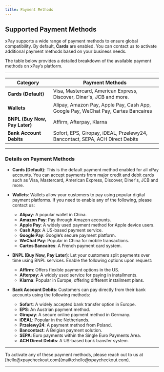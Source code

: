 ```yaml
---
title: Payment Methods
---
```


## Supported Payment Methods

xPay supports a wide range of payment methods to ensure global compatibility. By default, **Cards** are enabled. You can contact us to activate additional payment methods based on your business needs.

The table below provides a detailed breakdown of the available payment methods on xPay’s platform.

---

| **Category**         | **Payment Methods**                                                                                             |
|----------------------|-----------------------------------------------------------------------------------------------------------------|
| **Cards (Default)**  | Visa, Mastercard, American Express, Discover, Diner's, JCB and more.                                                          |
| **Wallets**           | Alipay, Amazon Pay, Apple Pay, Cash App, Google Pay, WeChat Pay, Cartes Bancaires                              |
| **BNPL (Buy Now, Pay Later)** | Affirm, Afterpay, Klarna                                                                                  |
| **Bank Account Debits** | Sofort, EPS, Giropay, iDEAL, Przelewy24, Bancontact, SEPA, ACH Direct Debits                                    |

---

### **Details on Payment Methods**

- **Cards (Default)**: This is the default payment method enabled for all xPay accounts. You can accept payments from major credit and debit cards such as Visa, Mastercard, American Express, Discover, Diner's, JCB and more.

- **Wallets**: Wallets allow your customers to pay using popular digital payment platforms. If you need to enable any of the following, please contact us:
    - **Alipay**: A popular wallet in China.
    - **Amazon Pay**: Pay through Amazon accounts.
    - **Apple Pay**: A widely used payment method for Apple device users.
    - **Cash App**: A US-based payment service.
    - **Google Pay**: Google’s secure payment platform.
    - **WeChat Pay**: Popular in China for mobile transactions.
    - **Cartes Bancaires**: A French payment card system.

- **BNPL (Buy Now, Pay Later)**: Let your customers split payments over time using BNPL services. Enable the following options upon request:
    - **Affirm**: Offers flexible payment options in the US.
    - **Afterpay**: A widely used service for paying in installments.
    - **Klarna**: Popular in Europe, offering different installment plans.

- **Bank Account Debits**: Customers can pay directly from their bank accounts using the following methods:
    - **Sofort**: A widely accepted bank transfer option in Europe.
    - **EPS**: An Austrian payment method.
    - **Giropay**: A secure online payment method in Germany.
    - **iDEAL**: Popular in the Netherlands.
    - **Przelewy24**: A payment method from Poland.
    - **Bancontact**: A Belgian payment solution.
    - **SEPA**: Euro payments within the Single Euro Payments Area.
    - **ACH Direct Debits**: A US-based bank transfer system.

---

<Note>
To activate any of these payment methods, please reach out to us at [hello@xpaycheckout.com](mailto:hello@xpaycheckout.com).
</Note>

---

